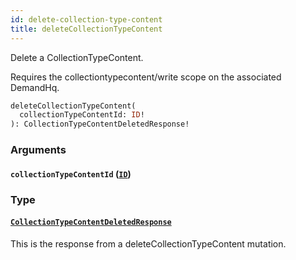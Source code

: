 ```yaml
---
id: delete-collection-type-content
title: deleteCollectionTypeContent
---
```



Delete a CollectionTypeContent.

Requires the collectiontypecontent/write scope on the associated DemandHq.


```graphql
deleteCollectionTypeContent(
  collectionTypeContentId: ID!
): CollectionTypeContentDeletedResponse!

```


### Arguments

#### `collectionTypeContentId` ([`ID`](/developers/demandhq-apis/demand-api/graphql/reference/scalars/id))




### Type

#### [`CollectionTypeContentDeletedResponse`](/developers/demandhq-apis/demand-api/graphql/reference/objects/collection-type-content-deleted-response) 

This is the response from a deleteCollectionTypeContent mutation.




